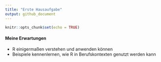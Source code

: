 ```yaml
---
title: "Erste Hausaufgabe"
output: github_document
---
```


```r
knitr::opts_chunk$set(echo = TRUE)
```
#### Meine Erwartungen
* R einigermaßen verstehen und anwenden können
* Beispiele kennenlernen, wie R in Berufskontexten genutzt werden kann